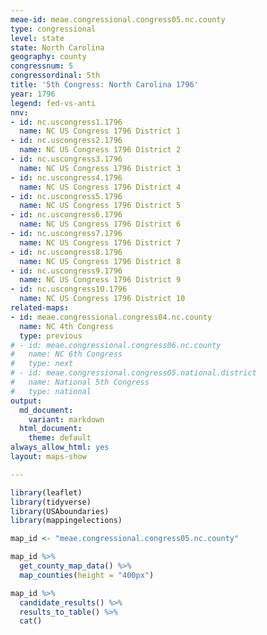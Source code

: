 ```yaml
---
meae-id: meae.congressional.congress05.nc.county
type: congressional
level: state
state: North Carolina
geography: county
congressnum: 5
congressordinal: 5th
title: '5th Congress: North Carolina 1796'
year: 1796
legend: fed-vs-anti
nnv:
- id: nc.uscongress1.1796
  name: NC US Congress 1796 District 1
- id: nc.uscongress2.1796
  name: NC US Congress 1796 District 2
- id: nc.uscongress3.1796
  name: NC US Congress 1796 District 3
- id: nc.uscongress4.1796
  name: NC US Congress 1796 District 4
- id: nc.uscongress5.1796
  name: NC US Congress 1796 District 5
- id: nc.uscongress6.1796
  name: NC US Congress 1796 District 6
- id: nc.uscongress7.1796
  name: NC US Congress 1796 District 7
- id: nc.uscongress8.1796
  name: NC US Congress 1796 District 8
- id: nc.uscongress9.1796
  name: NC US Congress 1796 District 9
- id: nc.uscongress10.1796
  name: NC US Congress 1796 District 10
related-maps:
- id: meae.congressional.congress04.nc.county
  name: NC 4th Congress
  type: previous
# - id: meae.congressional.congress06.nc.county
#   name: NC 6th Congress
#   type: next
# - id: meae.congressional.congress05.national.district
#   name: National 5th Congress
#   type: national
output:
  md_document:
    variant: markdown
  html_document:
    theme: default
always_allow_html: yes
layout: maps-show

---
```


```r
library(leaflet)
library(tidyverse)
library(USAboundaries)
library(mappingelections)

map_id <- "meae.congressional.congress05.nc.county"
```

<div class="map">

```r
map_id %>%
  get_county_map_data() %>% 
  map_counties(height = "400px")
```

</div>

<div class="results-table">

```r
map_id %>%
  candidate_results() %>%
  results_to_table() %>%
  cat()
```

</div>
